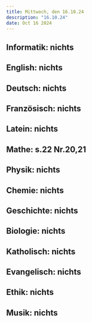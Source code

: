 ```yaml
---
title: Mittwoch, den 16.10.24
description: "16.10.24"
date: Oct 16 2024
---
```


## Informatik: nichts
## English: nichts
## Deutsch: nichts
## Französisch: nichts
## Latein: nichts
## Mathe: s.22 Nr.20,21
## Physik: nichts
## Chemie: nichts
## Geschichte: nichts
## Biologie: nichts
## Katholisch: nichts
## Evangelisch: nichts
## Ethik: nichts
## Musik: nichts